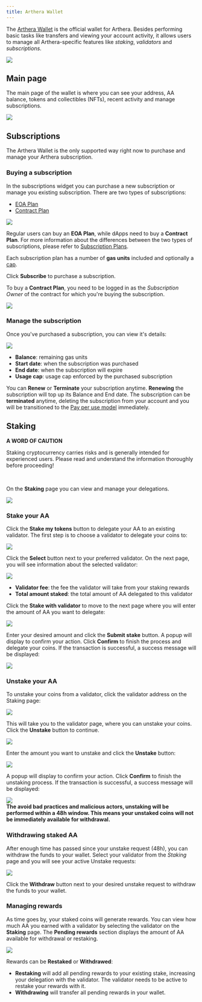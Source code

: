 ```yaml
---
title: Arthera Wallet
---
```



The [Arthera Wallet](https://wallet-test.arthera.net) is the official wallet for Arthera. Besides performing basic tasks like transfers and viewing your account activity, it allows users to manage all Arthera-specific features like _staking_, _validators_ and _subscriptions_.

<img src="/img/wallet-login.png" />

## Main page

The main page of the wallet is where you can see your address, AA balance, tokens and collectibles (NFTs), recent activity and manage subscriptions.

<img src="/img/wallet-home.png" />

## Subscriptions

The Arthera Wallet is the only supported way right now to purchase and manage your Arthera subscription.

### Buying a subscription

In the subscriptions widget you can purchase a new subscription or manage you existing subscription. There are two types of subscriptions:

- [EOA Plan](/learn/about-arthera/pricing-models#eoa-subscriptions)
- [Contract Plan](/learn/about-arthera/pricing-models#contract-subscriptions)

<img src="/img/wallet-buy-sub.png" />

Regular users can buy an **EOA Plan**, while dApps need to buy a **Contract Plan**. For more information about the differences between the two types of subscriptions, please refer to [Subscription Plans](/learn/about-arthera/pricing-models#subscription-plans).

Each subscription plan has a number of **gas units** included and optionally a [cap](/learn/about-arthera/pricing-models#caps).

Click **Subscribe** to purchase a subscription.

To buy a **Contract Plan**, you need to be logged in as the _Subscription Owner_ of the contract for which you're buying the subscription.

<img src="/img/wallet-dapp-plan.png" />

### Manage the subscription

Once you've purchased a subscription, you can view it's details:

<img src="/img/wallet-manage-sub.png" />

- **Balance**: remaining gas units
- **Start date**: when the subscription was purchased
- **End date**: when the subscription will expire
- **Usage cap**: usage cap enforced by the purchased subscription

You can **Renew** or **Terminate** your subscription anytime. **Renewing** the subscription will top up its Balance and End date.
The subscription can be **terminated** anytime, deleting the subscription from your account and you will be transitioned to the [Pay per use model](/learn/about-arthera/pricing-models#pay-per-use) immediately.

## Staking

<Alert severity="warning">
  <strong>A WORD OF CAUTION</strong>
  <p className="m-0 mt-1">
    Staking cryptocurrency carries risks and is generally intended for
    experienced users. Please read and understand the information thoroughly
    before proceeding!
  </p>
</Alert>
<br />

On the **Staking** page you can view and manage your delegations.

<img src="/img/wallet-staking.png" />

### Stake your AA

Click the **Stake my tokens** button to delegate your AA to an existing validator. The first step is to choose a validator to delegate your coins to:

<img src="/img/wallet-select-validator.png" />

Click the **Select** button next to your preferred validator. On the next page, you will see information about the selected validator:

<div className="text-center mb-1">
  <img src="/img/wallet-validator-info.png" />
</div>

- **Validator fee**: the fee the validator will take from your staking rewards
- **Total amount staked**: the total amount of AA delegated to this validator

Click the **Stake with validator** to move to the next page where you will enter the amount of AA you want to delegate:

<div className="text-center mb-1">
  <img src="/img/wallet-stake-amount.png" />
</div>

Enter your desired amount and click the **Submit stake** button. A popup will display to confirm your action. Click **Confirm** to finish the process and delegate your coins. If the transaction is successful, a success message will be displayed:

<div className="text-center mb-1">
  <img src="/img/wallet-staking-success.png" />
</div>

### Unstake your AA

To unstake your coins from a validator, click the validator address on the Staking page:

<div className="text-center mb-1">
  <img src="/img/wallet-unstake-select.png" />
</div>

This will take you to the validator page, where you can unstake your coins. Click the **Unstake** button to continue.

<div className="text-center mb-1">
  <img src="/img/wallet-unstake-info.png" />
</div>

Enter the amount you want to unstake and click the **Unstake** button:

<div className="text-center mb-1">
  <img src="/img/wallet-unstake-amount.png" />
</div>

A popup will display to confirm your action. Click **Confirm** to finish the unstaking process. If the transaction is successful, a success message will be displayed:

<div className="text-center mb-1">
  <img src="/img/wallet-unstake-success.png" />
</div>

<Alert severity="warning">
  <strong>
    The avoid bad practices and malicious actors, unstaking will be performed
    within a 48h window. This means your unstaked coins will not be immediately
    available for withdrawal.
  </strong>
</Alert>
<br />

### Withdrawing staked AA

After enough time has passed since your unstake request (48h), you can withdraw the funds to your wallet. Select your validator from the _Staking_ page and you will see your active Unstake requests:

<div className="text-center mb-1">
  <img src="/img/wallet-unstake-requests.png" />
</div>

Click the **Withdraw** button next to your desired unstake request to withdraw the funds to your wallet.

### Managing rewards

As time goes by, your staked coins will generate rewards. You can view how much AA you earned with a validator by selecting the validator on the **Staking** page.
The **Pending rewards** section displays the amount of AA available for withdrawal or restaking.

<div className="text-center mb-1">
  <img src="/img/wallet-unstake-info.png" />
</div>

Rewards can be **Restaked** or **Withdrawed**:

- **Restaking** will add all pending rewards to your existing stake, increasing your delegation with the validator. The validator needs to be active to restake your rewards with it.
- **Withdrawing** will transfer all pending rewards in your wallet.
